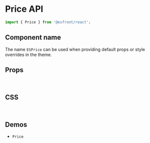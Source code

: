 
<Meta title="Components API/Price" />

# Price API

```js
import { Price } from '@esfront/react';
```

## Component name

The name `ESPrice` can be used when providing default props or style overrides in the theme.

## Props

<TableInterface name="PriceProps" variant="props" />

<br />

## CSS

<TableInterface name="PriceClasses" variant="css" />

<br />

## Demos

<ul>
  <li>
    <LinkTo kind="components-Price" story="demo">
      <code>Price</code>
    </LinkTo>
  </li>
</ul>
